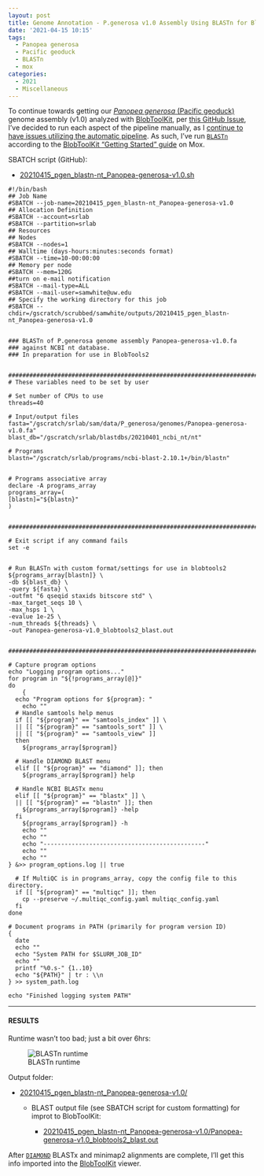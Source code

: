 ```yaml
---
layout: post
title: Genome Annotation - P.generosa v1.0 Assembly Using BLASTn for BlobToolKit on Mox
date: '2021-04-15 10:15'
tags: 
  - Panopea generosa
  - Pacific geoduck
  - BLASTn
  - mox
categories: 
  - 2021
  - Miscellaneous
---
```

To continue towards getting our [_Panopea generosa_ (Pacific geoduck)](http://en.wikipedia.org/wiki/Geoduck) genome assembly (v1.0) analyzed with [BlobToolKit](https://blobtoolkit.genomehubs.org/), per [this GitHub Issue](https://github.com/RobertsLab/resources/issues/1118), I've decided to run each aspect of the pipeline manually, as I [continue to have issues utilizing the automatic pipeline](https://github.com/blobtoolkit/insdc-pipeline/issues/9). As such, I've run [`BLASTn`](https://www.ncbi.nlm.nih.gov/books/NBK279690/) according to the [BlobToolKit "Getting Started" guide](https://blobtoolkit.genomehubs.org/blobtools2/blobtools2-tutorials/getting-started-with-blobtools2/) on Mox.

SBATCH script (GitHub):

- [20210415_pgen_blastn-nt_Panopea-generosa-v1.0.sh](https://github.com/RobertsLab/sams-notebook/blob/master/sbatch_scripts/20210415_pgen_blastn-nt_Panopea-generosa-v1.0.sh)

```shell
#!/bin/bash
## Job Name
#SBATCH --job-name=20210415_pgen_blastn-nt_Panopea-generosa-v1.0
## Allocation Definition
#SBATCH --account=srlab
#SBATCH --partition=srlab
## Resources
## Nodes
#SBATCH --nodes=1
## Walltime (days-hours:minutes:seconds format)
#SBATCH --time=10-00:00:00
## Memory per node
#SBATCH --mem=120G
##turn on e-mail notification
#SBATCH --mail-type=ALL
#SBATCH --mail-user=samwhite@uw.edu
## Specify the working directory for this job
#SBATCH --chdir=/gscratch/scrubbed/samwhite/outputs/20210415_pgen_blastn-nt_Panopea-generosa-v1.0


### BLASTn of P.generosa genome assembly Panopea-generosa-v1.0.fa
### against NCBI nt database.
### In preparation for use in BlobTools2


###################################################################################
# These variables need to be set by user

# Set number of CPUs to use
threads=40

# Input/output files
fasta="/gscratch/srlab/sam/data/P_generosa/genomes/Panopea-generosa-v1.0.fa"
blast_db="/gscratch/srlab/blastdbs/20210401_ncbi_nt/nt"

# Programs
blastn="/gscratch/srlab/programs/ncbi-blast-2.10.1+/bin/blastn"


# Programs associative array
declare -A programs_array
programs_array=(
[blastn]="${blastn}"
)


###################################################################################

# Exit script if any command fails
set -e


# Run BLASTn with custom format/settings for use in blobtools2
${programs_array[blastn]} \
-db ${blast_db} \
-query ${fasta} \
-outfmt "6 qseqid staxids bitscore std" \
-max_target_seqs 10 \
-max_hsps 1 \
-evalue 1e-25 \
-num_threads ${threads} \
-out Panopea-generosa-v1.0_blobtools2_blast.out


###################################################################################

# Capture program options
echo "Logging program options..."
for program in "${!programs_array[@]}"
do
	{
  echo "Program options for ${program}: "
	echo ""
  # Handle samtools help menus
  if [[ "${program}" == "samtools_index" ]] \
  || [[ "${program}" == "samtools_sort" ]] \
  || [[ "${program}" == "samtools_view" ]]
  then
    ${programs_array[$program]}

  # Handle DIAMOND BLAST menu
  elif [[ "${program}" == "diamond" ]]; then
    ${programs_array[$program]} help

  # Handle NCBI BLASTx menu
  elif [[ "${program}" == "blastx" ]] \
  || [[ "${program}" == "blastn" ]]; then
    ${programs_array[$program]} -help
  fi
	${programs_array[$program]} -h
	echo ""
	echo ""
	echo "----------------------------------------------"
	echo ""
	echo ""
} &>> program_options.log || true

  # If MultiQC is in programs_array, copy the config file to this directory.
  if [[ "${program}" == "multiqc" ]]; then
  	cp --preserve ~/.multiqc_config.yaml multiqc_config.yaml
  fi
done

# Document programs in PATH (primarily for program version ID)
{
  date
  echo ""
  echo "System PATH for $SLURM_JOB_ID"
  echo ""
  printf "%0.s-" {1..10}
  echo "${PATH}" | tr : \\n
} >> system_path.log

echo "Finished logging system PATH"
```


---

#### RESULTS

Runtime wasn't too bad; just a bit over 6hrs:

![BLASTn runtime](https://github.com/RobertsLab/sams-notebook/blob/master/images/screencaps/20210415_pgen_blastn-nt_Panopea-generosa-v1.0_runtime.png?raw=true)

Output folder:

- [20210415_pgen_blastn-nt_Panopea-generosa-v1.0/](https://gannet.fish.washington.edu/Atumefaciens/20210415_pgen_blastn-nt_Panopea-generosa-v1.0/)

  - BLAST output file (see SBATCH script for custom formatting) for improt to BlobToolKit:

    - [20210415_pgen_blastn-nt_Panopea-generosa-v1.0/Panopea-generosa-v1.0_blobtools2_blast.out](https://gannet.fish.washington.edu/Atumefaciens/20210415_pgen_blastn-nt_Panopea-generosa-v1.0/Panopea-generosa-v1.0_blobtools2_blast.out)

After [`DIAMOND`](https://github.com/bbuchfink/diamond) BLASTx and minimap2 alignments are complete, I'll get this info imported into the [BlobToolKit](https://blobtoolkit.genomehubs.org/) viewer.